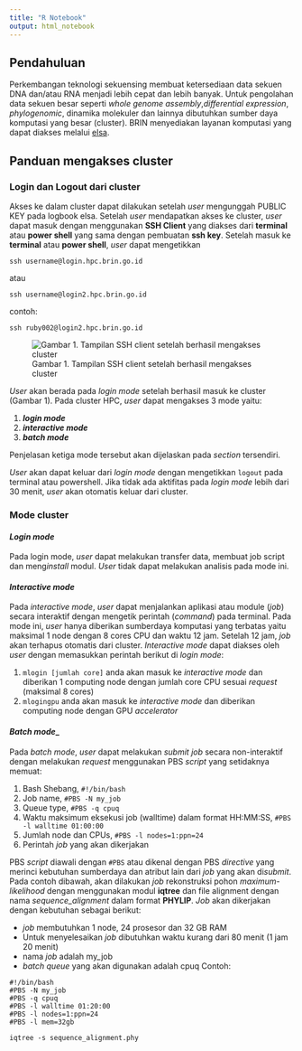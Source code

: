 ```yaml
---
title: "R Notebook"
output: html_notebook
---
```



## Pendahuluan

Perkembangan teknologi sekuensing membuat ketersediaan data sekuen DNA dan/atau RNA menjadi lebih cepat dan lebih banyak. Untuk pengolahan data sekuen besar seperti *whole genome assembly*,*differential expression*, *phylogenomic*, dinamika molekuler dan lainnya dibutuhkan sumber daya komputasi yang besar (cluster). BRIN menyediakan layanan komputasi yang dapat diakses melalui [elsa](https://elsa.brin.go.id/layanan/perlaboratorium/Laboratorium%20High%20Performance%20Computing%20HPC/179?subkategori_id=&sorting=&keywords=).

## Panduan mengakses cluster

### Login dan Logout dari cluster
Akses ke dalam cluster dapat dilakukan setelah *user* mengunggah PUBLIC KEY pada logbook elsa. Setelah *user* mendapatkan akses ke cluster, *user* dapat masuk dengan menggunakan **SSH Client** yang diakses dari **terminal** atau **power shell** yang sama dengan pembuatan **ssh key**. Setelah masuk ke **terminal** atau **power shell**, *user* dapat mengetikkan
```{}
ssh username@login.hpc.brin.go.id
```
atau
```{}
ssh username@login2.hpc.brin.go.id
```
contoh:
```{}
ssh ruby002@login2.hpc.brin.go.id
```
![Gambar 1. Tampilan SSH client setelah berhasil mengakses cluster](user_manual_insertimage_1.png)

*User* akan berada pada *login mode* setelah berhasil masuk ke cluster (Gambar 1). Pada cluster HPC, *user* dapat mengakses 3 mode yaitu:

#. __*login mode*__
#. __*interactive mode*__
#. __*batch mode*__

Penjelasan ketiga mode tersebut akan dijelaskan pada *section* tersendiri.

*User* akan dapat keluar dari *login mode* dengan mengetikkan ```logout``` pada terminal atau powershell. Jika tidak ada aktifitas pada *login mode* lebih dari 30 menit, *user* akan otomatis keluar dari cluster.

### __Mode cluster__
#### __*Login mode*__
Pada login mode, *user* dapat melakukan transfer data, membuat job script dan meng*install* modul. *User* tidak dapat melakukan analisis pada mode ini.

#### __*Interactive mode*__
Pada *interactive mode*, *user* dapat menjalankan aplikasi atau module (*job*) secara interaktif dengan mengetik perintah (*command*) pada terminal. Pada mode ini, *user* hanya diberikan sumberdaya komputasi yang terbatas yaitu maksimal 1 node dengan 8 cores CPU dan waktu 12 jam. Setelah 12 jam, *job* akan terhapus otomatis dari cluster.
*Interactive mode* dapat diakses oleh *user* dengan memasukkan perintah berikut di *login mode*:

#. ```mlogin [jumlah core]``` anda akan masuk ke *interactive mode* dan diberikan 1 computing node dengan jumlah core CPU sesuai *request* (maksimal 8 cores)
#. ```mlogingpu``` anda akan masuk ke *interactive mode* dan diberikan computing node dengan GPU *accelerator*

#### __*Batch mode*___
Pada *batch mode*, *user* dapat melakukan *submit job* secara non-interaktif dengan melakukan *request* menggunakan PBS *script* yang setidaknya memuat:

#. Bash Shebang, ```#!/bin/bash```
#. Job name, ```#PBS -N my_job```
#. Queue type, ```#PBS -q cpuq```
#. Waktu maksimum eksekusi job (walltime) dalam format HH:MM:SS, ```#PBS -l walltime 01:00:00```
#. Jumlah node dan CPUs, ```#PBS -l nodes=1:ppn=24```
#. Perintah *job* yang akan dikerjakan

PBS *script* diawali dengan ```#PBS``` atau dikenal dengan PBS *directive* yang merinci kebutuhan sumberdaya dan atribut lain dari *job* yang akan di*submit*. Pada contoh dibawah, akan dilakukan *job* rekonstruksi pohon *maximum-likelihood* dengan menggunakan modul **iqtree** dan file alignment dengan nama *sequence_alignment* dalam format **PHYLIP**. *Job* akan dikerjakan dengan kebutuhan sebagai berikut:

* *job* membutuhkan 1 node, 24 prosesor dan 32 GB RAM
* Untuk menyelesaikan *job* dibutuhkan waktu kurang dari 80 menit (1 jam 20 menit)
* nama *job* adalah my_job
* *batch queue* yang akan digunakan adalah cpuq
Contoh:
```{}
#!/bin/bash  
#PBS -N my_job
#PBS -q cpuq
#PBS -l walltime 01:20:00
#PBS -l nodes=1:ppn=24
#PBS -l mem=32gb

iqtree -s sequence_alignment.phy
```
